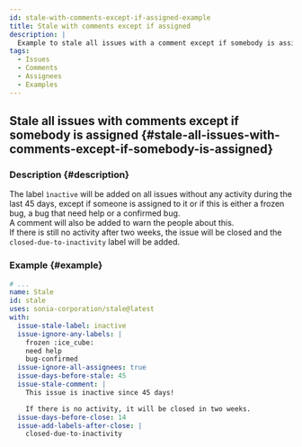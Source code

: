 ```yaml
---
id: stale-with-comments-except-if-assigned-example
title: Stale with comments except if assigned
description: |
  Example to stale all issues with a comment except if somebody is assigned.
tags:
  - Issues
  - Comments
  - Assignees
  - Examples
---
```


## Stale all issues with comments except if somebody is assigned {#stale-all-issues-with-comments-except-if-somebody-is-assigned}

### Description {#description}

The label `ìnactive` will be added on all issues without any activity during the last 45 days, except if someone is assigned to it or if this is either a frozen bug, a bug that need help or a confirmed bug.  
A comment will also be added to warn the people about this.  
If there is still no activity after two weeks, the issue will be closed and the `closed-due-to-inactivity` label will be added.

### Example {#example}

```yml
# ...
name: Stale
id: stale
uses: sonia-corporation/stale@latest
with:
  issue-stale-label: inactive
  issue-ignore-any-labels: |
    frozen :ice_cube:
    need help
    bug-confirmed
  issue-ignore-all-assignees: true
  issue-days-before-stale: 45
  issue-stale-comment: |
    This issue is inactive since 45 days!

    If there is no activity, it will be closed in two weeks.
  issue-days-before-close: 14
  issue-add-labels-after-close: |
    closed-due-to-inactivity
```
